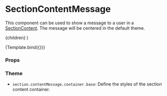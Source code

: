 
<Meta
  title="Components/Section/SectionContentMessage"
  component={SectionContentMessage}
/>

# SectionContentMessage

This component can be used to show a message to a user in a [SectionContent](/docs/components-section-sectioncontent--default-story).
The message will be centered in the default theme.

  <SectionContentMessage>{children}</SectionContentMessage>
)

<Canvas>
  <Story name="Default" args={{ children: 'No users found in database.' }}>
    {Template.bind({})}
  </Story>
</Canvas>

### Props

<ArgsTable story="Default" />

### Theme

- `section.contentMessage.container.base`: Define the styles of the section content container.
